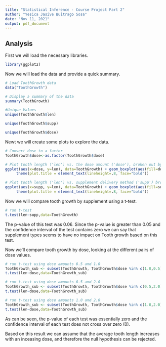 ---
title: "Statistical Inference - Course Project Part 2"
author: "Yesica Jasive Buitrago Sosa"
date: "Nov 11, 2021"
output: pdf_document
---



## Analysis

First we will load the necessary libraries.

```{r}
library(ggplot2)
```

Now we will load the data and provide a quick summary.

```{r}
# Load ToothGrowth data
data("ToothGrowth")

# Display a summary of the data
summary(ToothGrowth)
```


```{r}
#Unique Values
unique(ToothGrowth$len)
```


```{r}
unique(ToothGrowth$supp)
```


```{r}
unique(ToothGrowth$dose)
```

Newt we will create some plots to explore the data.

```{r}
# Convert dose to a factor
ToothGrowth$dose<-as.factor(ToothGrowth$dose)

# Plot tooth length ('len') vs. the dose amount ('dose'), broken out by supplement delivery method ('supp')
ggplot(aes(x=dose, y=len), data=ToothGrowth) + geom_boxplot(aes(fill=dose)) + xlab("Dose Amount") + ylab("Tooth Length") + facet_grid(~ supp) + ggtitle("Tooth Length vs. Dose Amount \nby Delivery Method") + 
     theme(plot.title = element_text(lineheight=.8, face="bold"))
```

```{r}
# Plot tooth length ('len') vs. supplement delivery method ('supp') broken out by the dose amount ('dose')
ggplot(aes(x=supp, y=len), data=ToothGrowth) + geom_boxplot(aes(fill=supp)) + xlab("Supplement Delivery") + ylab("Tooth Length") + facet_grid(~ dose) + ggtitle("Tooth Length vs. Delivery Method \nby Dose Amount") + 
     theme(plot.title = element_text(lineheight=.8, face="bold"))
```

Now we will compare tooth growth by supplement using a t-test.

```{r}
# run t-test
t.test(len~supp,data=ToothGrowth)
```

The p-value of this test was 0.06.
Since the p-value is greater than 0.05 and the confidence interval of the test contains zero we can say that supplement types seems to have no impact on Tooth growth based on this test.

Now we’ll compare tooth growth by dose, looking at the different pairs of dose values.

```{r}
# run t-test using dose amounts 0.5 and 1.0
ToothGrowth_sub <- subset(ToothGrowth, ToothGrowth$dose %in% c(1.0,0.5))
t.test(len~dose,data=ToothGrowth_sub)
```

```{r}
# run t-test using dose amounts 0.5 and 2.0
ToothGrowth_sub <- subset(ToothGrowth, ToothGrowth$dose %in% c(0.5,2.0))
t.test(len~dose,data=ToothGrowth_sub)
```

```{r}
# run t-test using dose amounts 1.0 and 2.0
ToothGrowth_sub <- subset(ToothGrowth, ToothGrowth$dose %in% c(1.0,2.0))
t.test(len~dose,data=ToothGrowth_sub)
```

As can be seen, the p-value of each test was essentially zero and the confidence interval of each test does not cross over zero (0).

Based on this result we can assume that the average tooth length increases with an inceasing dose, and therefore the null hypothesis can be rejected.